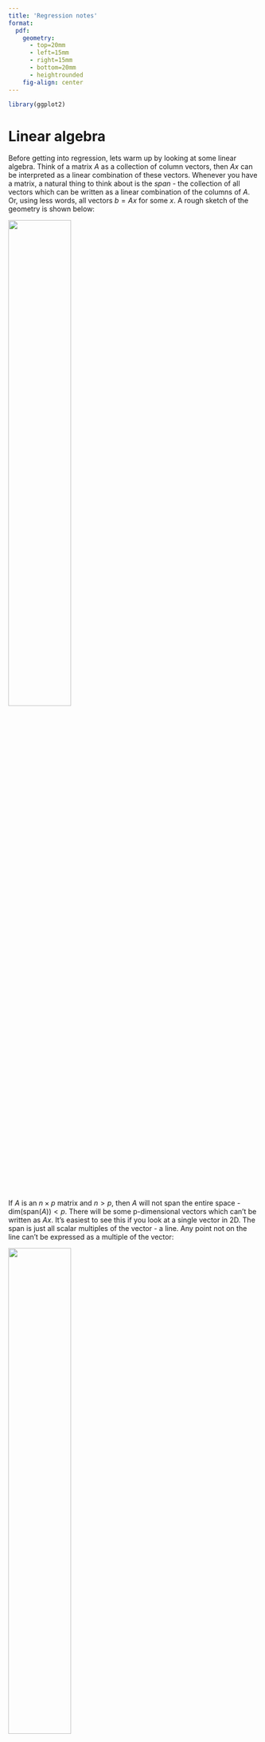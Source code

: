 ```yaml
---
title: 'Regression notes'
format: 
  pdf: 
    geometry:
      - top=20mm
      - left=15mm
      - right=15mm
      - bottom=20mm
      - heightrounded
    fig-align: center
---
```


```r
library(ggplot2)
```

# Linear algebra

Before getting into regression, lets warm up by looking at some linear algebra. Think of a matrix $A$ as a collection of column vectors, then $Ax$ can be interpreted as a linear combination of these vectors. Whenever you have a matrix, a natural thing to think about is the *span* - the collection of all vectors which can be written as a linear combination of the columns of $A$. Or, using less words, all vectors $b = Ax$ for some $x$. A rough sketch of the geometry is shown below:

![](img/span.png){fig-align="center" width="50%"}

If $A$ is an $n \times p$ matrix and $n > p$, then $A$ will not span the entire space - $\text{dim}(\text{span}(A)) < p$. There will be some p-dimensional vectors which can't be written as $Ax$. It's easiest to see this if you look at a single vector in 2D. The span is just all scalar multiples of the vector - a line. Any point not on the line can't be expressed as a multiple of the vector:

![](img/projection.png){fig-align="center" width="50%"}

It's impossible to write $\rho = Ax$, since $\rho$ isn't in the span of $A$. A natural question to ask is *which point in the span is closest to* $\rho$? To solve this, you want to find a vector $\hat{x}$ such that the error $e = \rho - A\hat{x}$ is as small as possible. From the geometry it's clear that, for the closest point, the error is perpendicular to $\text{span}(A)$. In linear algebra, things are perpendicular if their dot product is zero. This gives us a constraint, which we can use to figure out $\hat{x}$:

$$
0 = A^Te \quad\implies\quad \hat{x} = (A^TA)^{-1}A^T\rho 
$$

So the point closest to $\rho$ is

$$
A\hat{x} = A(A^TA)^{-1}A^T\rho = H\rho
$$

$H$ is sometimes called the *hat matrix*. $H$ is an $n \times n$ matrix with the following properties:

-   it is idempotent ($H^2 = H$) - to see this just do the multiplication
-   it is symmetric ($H = H^T$) - this is because $A^TA$ is symmetric
-   $\text{trace}(H) = p$ - this is because trace doesn't care about the order of matrices so $\text{trace}(A(A^TA)^{-1}A^T) = \text{trace}((A^TA)^{-1}A^TA) = \text{trace}(I_p) = p$

# Linear regression

What's all this got to do with linear regression? In linear regression you collect some data $D$, which contains $n$ measurements of $p$ variables. There is also a response vector $y$ which you're interested in estimating. Linear regression says that $y$ can be estimated using a linear predictor. For the $i$th observation in the data, linear regression says that the estimated response variable $\hat{y}_i$ has the form

$$
\hat{y}_i = \beta_0 + \beta_1x_{1i} + \beta_2x_{2i} + \dots + \beta_px_{pi}
$$

The data $D$ is an $n \times p$ matrix, and in most cases you have more measurements than variables so $n > p$. To make the linear algebra version of regression, form the *design matrix* $X = [1\, D]$ (i.e add a column of 1's to the front of the data matrix), and a parameter vector $\beta = [\beta_0 \,\, \beta_1 \,\,\dots \,\, \beta_p]^T$. Then the estimates $\hat{y}$ can be written as

$$
\hat{y} = X\beta
$$

Since the design matrix has more rows than columns, there will be values of $y$ which can't be written as $X\beta$. We would like to find the parameters $\hat{\beta}$ which gets $\hat{y}$ as close as possible to $y$. This is exactly the problem from the last section, so we can immediately write the solution as

$$
\hat{y} = Hy, \quad\quad H = X(X^TX)^{-1}X^T
$$

This is why $H$ is called the hat matrix - it puts a hat on $y$.\
You can think of regression as projecting the true response variable $y$ onto a lower dimensional space spanned by the model variables. This projection is an estimate of the true $y$ so there will be some error, and the hat matrix $H$ gives the best projection (in terms of lowest possible error). Usually the true distribution of $y$ is unknown, and the lower dimensional model allows us to work with a process which would otherwise be impossible to work with. For example, modelling the detailed chemical processes which happen after you take a medication is extremely difficult or impossible, but we can still measure some variables (e.g dose, strength of response, age, sex, ...) which will allow us to examine the effect of changing the dose has on the response.

# Inference

We need to make additional assumptions if we want to estimate the parameters $\beta$. In particular we assume a normal model

$$
y \sim N(X\beta,\, \sigma^{2}I)
$$ We observe the data to make the design matrix $X$, and we try to estimate $\hat\beta$. Using the formula for $\hat\beta$ from the previous section, $\hat y = Hy = X(X^TX)^{-1}X^Ty= X\hat\beta$, so $\hat\beta = (X^TX)^{-1}X^Ty$. We can use this to figure out the expected value & variance of the parameter estimates. Assuming the model is correctly specified, we have $E\hat\beta = E[(X^TX)^{-1}X^Ty] = E[(X^TX)^{-1}X^TX\beta] = \beta$ and $V\hat\beta = V[(X^TX)^{-1}X^Ty] = (X^TX)^{-1}X^T\sigma^2IX(X^TX)^{-1} = \sigma^2(X^TX)^{-1}$.

Usually $\sigma^2$ is unknown so needs to be estimated from the data in the usual way

$$
\hat{\sigma}^2 = \frac{1}{n-p-1}\sum_i(y_i - \hat{y_i})^2
$$

The denominator has the form $n_{obs} - n_{df}$, where $n_{df}$ is the number of parameters estimated when fitting the model ($p$ parameters + 1 intercept). Because $\hat{\sigma}^2$ is estimated it is a random variable, and since it is a sum of squared normals it follows that $\hat{\sigma}^2 \sim \chi^2$. This means that the usual test statistics are then ratios of $\chi^2$ variables, so will be $F$ distributed. Occasionally the test statistics will be $t$ distributed, since $F_{1, p} = t_p$ - this usually happens if you're testing a fitted coefficient against zero.

We've motivated the formulas for $\hat\beta$ using just linear algebra so far, but you can go through the usual maximum likelihood arguments and reach the same result. This means that $\hat\beta$ is the MLE for $\beta$, so the standard asymptotic results apply. In particular

$$
\hat\beta \sim N\left(E\hat\beta, \, V\hat\beta\right) = N\left(\beta,\, \sigma^2(X^TX)^{-1}\right)
$$

This means that 95% confidence intervals for the parameters have the form $\hat\beta \pm 1.96\sqrt{V\hat\beta}$. Strictly, since the variance depends on the unknown parameter $\sigma^2$, we should use a t-distribution here and write $\hat\beta \pm t_{n, 0.975}\sqrt{V\hat\beta}$ where $n$ is the number of residual degrees of freedom (the number of data points less the number of parameters). But usually $n$ is sufficiently large that the difference between the t and normal distributions becomes negligible.

# Diagnostics

Once you've fit a model, you need to check if it's any good. The main way how model fit is assessed is through *residuals*, defined as

$$
r = y - \hat{y} = y - Hy = (I - H)y
$$

The variance of the residuals are

$$
Vr = V[(I - H)y] = (I - H)^T \,Vy\, (I - H) = \sigma^2 (I - H)^T(I - H) = \sigma^2(I - H)
$$

Where the last equality comes from the fact $I - H$ is symmetric and idempotent (because $H$ is). Once again, $I - H$ is a big $n \times n$ matrix. The diagonals are the variance of the residual, and the off diagonals are the covariances between residuals. The variance of the $i$th residual is

$$
Vr_i = (1 - h_{ii})\sigma_2
$$

So residual variance is determined by two things - the diagonal elements of the hat matrix, and the variance in $y$. The diagonals are called *leverage* - large leverages result in large residual variance. We can use the fact that $\text{trace}(H) = p + 1$ (the number of parameters + intercept) to get a feel for what constitutes a 'large' leverage, because $H$ is $n \times n$ there are $n$ diagonals and we would expect an average diagonal to be around $(p + 1)/n$. If the leverage for observation $i$ is larger than $2(p + 1)/n$ - twice the average expected leverage - then that observation may have a large effect on the model. High leverage points should be examined to see if they are outliers.

Another way to look at residuals is to standardise them. The standardised residuals (also known as 'studentised residuals') are the observed residual compared to the expected residual

$$
r_i^{std} = \frac{r_i}{\sqrt{Vr_i}} = \frac{r_i}{\sqrt{1-h_{ii}}\hat{\sigma}}, \quad\quad r_i \sim t_{n - p - 1}
$$

Standardised residuals are the (square root of) a ratio of chi-squared distributions, and the numerator has 1 degree of freedom - this means that standardised residuals are t distributed. In most cases the residual degrees of freedom are large enough that $t$ is approximately normal, so you can check for potential outliers by looking for any standardised residuals greater than 2, $\vert r_i^{std} \vert > 2$.

It feels a bit weird using $\hat{\sigma}$ when calculating standardised residuals - remember $\hat{\sigma}^2 = \sum_j r_j^2/(n-p-1)$, so it depends on $r_i$. If observation $i$ is an outlier then it will have a large residual $r_i$, which will lead to an overestimate of $\hat{\sigma}^2$ and so underestimates of $r_i^{std}$. A solution to this problem is to simply remove $r_i$ when calculating $\hat{\sigma}^2$ (and reduce the number of degrees of freedom by 1), resulting in the *jack-knife* or *prediction* residuals

$$
r_i^{pred} = \frac{r_i}{\sqrt{Vr_i}} = \frac{r_i}{\sqrt{1-h_{ii}}\hat{\sigma}_{(i)}}, \quad\quad \hat{\sigma}_{(i)}^2 = \frac{1}{n - p - 2}\sum_{j \neq i}r_j^2
$$ It turns out that removing the $i$th residual in the variance calculation is exactly identical to fitting a model with the $i$th row removed from the data, using the model to predict $\hat{y}_i$, and calculating a residual using $r_i = y_i - \hat{y}_i$.

One last diagnostic measure is *cooks distance*, which measures the change in parameter estimates after removing one observation from the data. Cooks distance can also be thought of as a measure of the changes in predicted values after removing one observation. The formula for the cooks distance for observation $i$ is

$$
d_i = \frac{\left(X\widehat{\beta}_{(i)} - X\widehat{\beta}\right)^T\left(X\widehat{\beta}_{(i)} - X\widehat{\beta}\right)}{(p + 1)\hat{\sigma}^2} = \frac{\left(\widehat{\beta}_{(i)} - \widehat{\beta}\right)^TX^TX\left(\widehat{\beta}_{(i)} - \widehat{\beta}\right)}{(p + 1)\hat{\sigma}^2}
$$

It's a weighted sum of squared differences of the predictions from the two models. The weight is the estimated variance (MSE) and the number of parameters in the model. Looking at the second formula, the numerator is a sum of $p + 1$ squared normals so is distributed $\chi^2_{p + 1}$. The MSE in the denominator is distributed $\chi^2_{n - p - 1}$, so $d_i \sim F_{\,p+1,\, n - (p + 1)}$. Any $d_i > 0.5$ is suspicious and may need further investigation.

# ANOVA, ANCOVA

For historical reasons people call a regression involving a single categorical variable *ANOVA*, and a regression involving categorical and continuous variables *ANCOVA*. There's two main things to mention about ANOVA - the ANOVA formulation of models, and testing nested models.

## ANOVA formulation

Imagine you've got a single categorical variable with two levels $x$ and an outcome variable $y$. There are two models you could fit - the usual regression model

$$
 y_i \sim \beta_0 + \beta_1x_i 
$$

Or an equivalent ANOVA model

$$
y_i \sim \mu_k
$$

In the first model $\beta_0$ is the mean of $y$ in group 0, and $\beta_1$ is the difference in group means between group 1 and group 0. The second model says that the expected value for person $i$ is their group mean. Both of these are equivalent - $\beta_0 = \mu_1$, $\beta_1 = \mu_2 - \mu_1$. If you wanted to test for a difference between the groups you could test the null hypothesis $\beta_1 = 0$, and in the second model you would test to see if the group means are equal to the overall mean of all participants. Both models capture the same information, they just phrase the analysis differently. The ANOVA formulation is quite natural if you're doing a lot of experimental design. For example imagine you're going to give a placebo to one group and an active drug to the other group - it's natural to think in terms of the groups (ANOVA formulation) rather than in terms of the difference between the groups (regression formulation). Use whichever one you're comfortable with though, and make sure you're able to convert between the different formulations!

Differences start to show if you have more than 2 groups. In the regression setup you would test the hypotheses $\beta_1 = 0, \beta_2 = 0, \dots, \beta_m = 0$, and if the number of groups $m$ is large you would run into issues around multiple testing and false positives. The null for the ANOVA setup is unchanged - it still tests the null of 'all group means are similar to the overall mean'. So if you're just looking for evidence that at least one of the groups is different to the others, ANOVA is a better formulation.

## Testing nested models - F tests

Regression models the expected value of $y$, conditional on the predictor variables - $E[y \,\vert \, x_1, x_2, \dots, x_p]$. This is a conditional expectation, so we can use the partition of variance formula $VY = E[V[Y\,\vert\,X]] + V[E[Y\,\vert\, X]]$. Any regression model partitions the variance in the data into two terms - the variance explained by the model $V[E[Y\,\vert\, X]]$ and the residual variance $E[V[Y\,\vert\,X]]$. Both of these terms are sums of squared residuals, so will be distributed chi squared (after dividing by the number of residual degrees of freedom). Most stats packages will report the mean sum of squares MSS, which is the scaled sum of residuals we're after. The global F test looks to see if the variance explained by the model is significantly larger than the residual variance:

$$
F = \frac{MSS_{model}}{MSS_{resid}}
$$

Your model should hopefully explain most of the variance, so large F statistics are good. Compare against the upper tail of the appropriate F distribution to get p-values. This tests that at least one of the model parameters (except the intercept) is non-zero, because the intercept-only model would just capture the variation about the mean of the data ie $MSS_{resid}$.


Now suppose you have two models $m_1, m_2$, and $m_2$ has $k$ extra parameters compared to $m_1$. We say that $m1$ is *nested* inside $m2$, because if you remove the $k$ extra parameters from $m_2$ you would recover $m_1$. Both of these models will partition the variance into explained & residual components, and we want to quantify if $m_2$ is a better model than $m_1$. Looking at the difference in the variance explained is a natural place to start, and we can make the difference into a chi-square variable by dividing by the number of extra parameters in model 2: $(SS_2 - SS_1) / k$. This is guaranteed to be $\geq 0$ since adding more terms will never reduce the amount of variance the model can explain. Comparing this to the residual variance in model 2 gives another F statistic:

$$
F = \frac{(SS_2 - SS_1) / k}{MSS_{resid\,\,m_2}}
$$

This is a *partial* F test, and it tests the hypothesis that all of the $k$ extra parameter coefficients are zero, i.e. that adding the extra variables had no significant effect on improving the variance explained by the model. Similar to the glabal F test, larger values are better and will give smaller p-values.